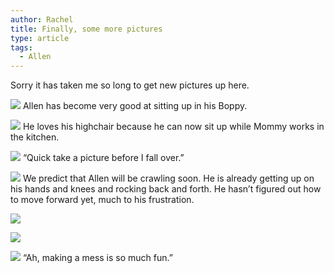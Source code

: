 ```yaml
---
author: Rachel
title: Finally, some more pictures
type: article
tags:
  - Allen
---
```


Sorry it has taken me so long to get new pictures up here.

![](/myblogpics/smiling1.jpg)
Allen has become very good at sitting up in his Boppy.

![](/myblogpics/highchair.jpg)
He loves his highchair because he can now sit up while Mommy works in the kitchen.

![](/myblogpics/sittingwithkeys.jpg)
“Quick take a picture before I fall over.”

![](/myblogpics/lookatme.jpg)
We predict that Allen will be crawling soon. He is already getting up on his hands and knees and rocking back and forth. He hasn’t figured out how to move forward yet, much to his frustration.

![](/myblogpics/smiling2.jpg)

![](/myblogpics/onfloor.jpg)

![](/myblogpics/toybasket.jpg)
“Ah, making a mess is so much fun.”
